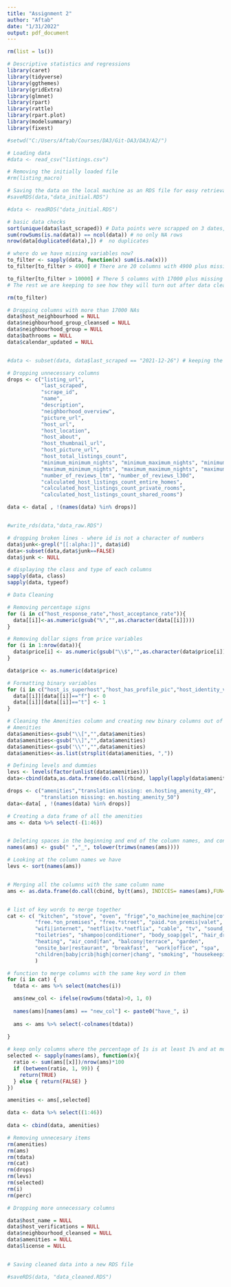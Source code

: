 ```yaml
---
title: "Assignment 2"
author: "Aftab"
date: "1/31/2022"
output: pdf_document
---
```


```r
rm(list = ls())

# Descriptive statistics and regressions
library(caret)
library(tidyverse)
library(ggthemes)
library(gridExtra)
library(glmnet)
library(rpart)
library(rattle)
library(rpart.plot)
library(modelsummary)
library(fixest)

```

```r

#setwd("C:/Users/Aftab/Courses/DA3/Git-DA3/DA3/A2/")

# Loading data
#data <- read_csv("listings.csv")

# Removing the initially loaded file
#rm(listing_macro)

# Saving the data on the local machine as an RDS file for easy retrieval
#saveRDS(data,"data_initial.RDS")

#data <- readRDS("data_initial.RDS")


```

```r
# basic data checks
sort(unique(data$last_scraped)) # Data points were scrapped on 3 dates, "2021-12-26" "2021-12-27" "2021-12-28". We will only keep "2021-12-26"
sum(rowSums(is.na(data)) == ncol(data)) # no only NA rows
nrow(data[duplicated(data),]) #  no duplicates 

# where do we have missing variables now?
to_filter <- sapply(data, function(x) sum(is.na(x)))
to_filter[to_filter > 4900] # There are 20 columns with 4900 plus missing rows, however, we will look for columns with at least 10000 rows missing to delete them

to_filter[to_filter > 10000] # There 5 columns with 17000 plus missing rows which we will drop in the next chunk
# The rest we are keeping to see how they will turn out after data cleaning and drilling down to apartments with 2-6 people 

rm(to_filter)
```

```r
# Dropping columns with more than 17000 NAs
data$host_neighbourhood = NULL
data$neighbourhood_group_cleansed = NULL
data$neighbourhood_group = NULL
data$bathrooms = NULL
data$calendar_updated = NULL


#data <- subset(data, data$last_scraped == "2021-12-26") # keeping the data scrapped as of 26th December 2021

# Dropping unnecessary columns
drops <- c("listing_url",
           "last_scraped",
           "scrape_id",
           "name",
           "description",
           "neighborhood_overview",
           "picture_url",
           "host_url",
           "host_location",
           "host_about",
           "host_thumbnail_url",
           "host_picture_url",
           "host_total_listings_count",
           "minimum_minimum_nights", "minimum_maximum_nights", "minimum_nights_avg_ntm",
           "maximum_minimum_nights", "maximum_maximum_nights", "maximum_nights_avg_ntm",
           "number_of_reviews_ltm", "number_of_reviews_l30d",
           "calculated_host_listings_count_entire_homes", 
           "calculated_host_listings_count_private_rooms", 
           "calculated_host_listings_count_shared_rooms")

data <- data[ , !(names(data) %in% drops)]


#write_rds(data,"data_raw.RDS")

# dropping broken lines - where id is not a character of numbers
data$junk<-grepl("[[:alpha:]]", data$id)
data<-subset(data,data$junk==FALSE)
data$junk <- NULL

# displaying the class and type of each columns
sapply(data, class)
sapply(data, typeof)

```


```r
# Data Cleaning

# Removing percentage signs
for (i in c("host_response_rate","host_acceptance_rate")){
  data[[i]]<-as.numeric(gsub("%","",as.character(data[[i]])))
}

# Removing dollar signs from price variables
for (i in 1:nrow(data)){
  data$price[i] <- as.numeric(gsub("\\$","",as.character(data$price[i])))
}

data$price <- as.numeric(data$price)

# Formatting binary variables
for (i in c("host_is_superhost","host_has_profile_pic","host_identity_verified", "has_availability", "instant_bookable")){
  data[[i]][data[[i]]=="f"] <- 0
  data[[i]][data[[i]]=="t"] <- 1
}


```

```r

# Cleaning the Amenities column and creating new binary columns out of it
# Amenities
data$amenities<-gsub("\\[","",data$amenities)
data$amenities<-gsub("\\]","",data$amenities)
data$amenities<-gsub('\\"',"",data$amenities)
data$amenities<-as.list(strsplit(data$amenities, ","))

# Defining levels and dummies 
levs <- levels(factor(unlist(data$amenities)))
data<-cbind(data,as.data.frame(do.call(rbind, lapply(lapply(data$amenities, factor, levs), table))))

drops <- c("amenities","translation missing: en.hosting_amenity_49",
           "translation missing: en.hosting_amenity_50")
data<-data[ , !(names(data) %in% drops)]

# Creating a data frame of all the amenities
ams <- data %>% select(-(1:46))


# Deleting spaces in the beginning and end of the column names, and converting all to lowercase
names(ams) <- gsub(" ","_", tolower(trimws(names(ams))))

# Looking at the column names we have
levs <- sort(names(ams))


# Merging all the columns with the same column name
ams <- as.data.frame(do.call(cbind, by(t(ams), INDICES= names(ams),FUN=colSums)))


# list of key words to merge together
cat <- c( "kitchen", "stove", "oven", "frige","o_machine|ee_machine|coffee", "gril",
         "free.*on_premises", "free.*street", "paid.*on_premis|valet", "paid.*off_premises|self-parking|parking",
         "wifi|internet", "netflix|tv.*netflix", "cable", "tv", "sound_system",
         "toiletries", "shampoo|conditioner", "body_soap|gel", "hair_dryer", "washer", "dryer", "iron",  
         "heating", "air_cond|fan", "balcony|terrace", "garden",
         "onsite_bar|restaurant", "breakfast",  "work|office", "spa",  "fitness|gym",  
         "children|baby|crib|high|corner|chang", "smoking", "housekeeping", "fireplace", "clothing_storage"
         )

# function to merge columns with the same key word in them
for (i in cat) {
  tdata <- ams %>% select(matches(i))

  ams$new_col <- ifelse(rowSums(tdata)>0, 1, 0)
  
  names(ams)[names(ams) == "new_col"] <- paste0("have_", i)
  
  ams <- ams %>% select(-colnames(tdata)) 
  
} 

# keep only columns where the percentage of 1s is at least 1% and at most 99%
selected <- sapply(names(ams), function(x){
  ratio <- sum(ams[[x]])/nrow(ams)*100
  if (between(ratio, 1, 99)) {
    return(TRUE)
  } else { return(FALSE) }
})

amenities <- ams[,selected]

data <- data %>% select((1:46))
  
data <- cbind(data, amenities)

# Removing unnecesary items
rm(amenities)
rm(ams)
rm(tdata)
rm(cat)
rm(drops)
rm(levs)
rm(selected)
rm(i)
rm(perc)


```

```r

# Dropping more unnecessary columns

data$host_name = NULL
data$host_verifications = NULL
data$neighbourhood_cleansed = NULL
data$amenities = NULL
data$license = NULL


# Saving cleaned data into a new RDS file

#saveRDS(data, "data_cleaned.RDS")


```


